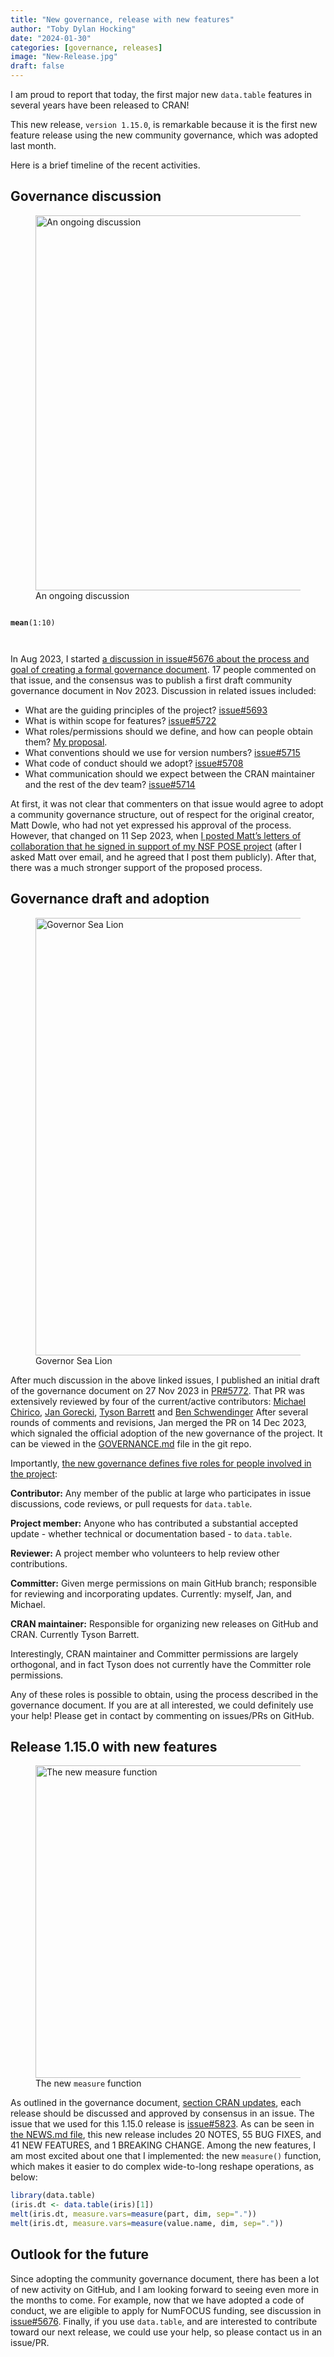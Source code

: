 ```yaml
---
title: "New governance, release with new features"
author: "Toby Dylan Hocking"
date: "2024-01-30"
categories: [governance, releases]
image: "New-Release.jpg"
draft: false
---
```


I am proud to report that today, the first major new `data.table` features in several years have been released to CRAN!

This new release, `version 1.15.0`, is remarkable because it is the first new feature release using the new community governance, which was adopted last month.

Here is a brief timeline of the recent activities.

## Governance discussion

![An ongoing discussion](timeline.png){fig-align="center" width="600"}
<pre><code>
<b>mean</b>(1:10)
</pre></code>

In Aug 2023, I started [a discussion in issue#5676 about the process and goal of creating a formal governance document](https://github.com/Rdatatable/data.table/issues/5676). 17 people commented on that issue, and the consensus was to publish a first draft community governance document in Nov 2023. Discussion in related issues included:

-   What are the guiding principles of the project? [issue#5693](https://github.com/Rdatatable/data.table/issues/5693)
-   What is within scope for features? [issue#5722](https://github.com/Rdatatable/data.table/issues/5722)
-   What roles/permissions should we define, and how can people obtain them? [My proposal](https://github.com/Rdatatable/data.table/issues/5676#issuecomment-1778507769).
-   What conventions should we use for version numbers? [issue#5715](https://github.com/Rdatatable/data.table/issues/5715)
-   What code of conduct should we adopt? [issue#5708](https://github.com/Rdatatable/data.table/issues/5708)
-   What communication should we expect between the CRAN maintainer and the rest of the dev team? [issue#5714](https://github.com/Rdatatable/data.table/issues/5714)

At first, it was not clear that commenters on that issue would agree to adopt a community governance structure, out of respect for the original creator, Matt Dowle, who had not yet expressed his approval of the process. However, that changed on 11 Sep 2023, when [I posted Matt's letters of collaboration that he signed in support of my NSF POSE project](https://github.com/Rdatatable/data.table/issues/5676#issuecomment-1714888990) (after I asked Matt over email, and he agreed that I post them publicly). After that, there was a much stronger support of the proposed process.

## Governance draft and adoption

![Governor Sea Lion](https://thumbs.dreamstime.com/b/portrait-sealion-dressed-formal-business-suit-office-boss-made-generative-ai-280900566.jpg){fig-align="center" width="700"}

After much discussion in the above linked issues, I published an initial draft of the governance document on 27 Nov 2023 in [PR#5772](https://github.com/Rdatatable/data.table/pull/5772). That PR was extensively reviewed by four of the current/active contributors: [Michael Chirico](https://github.com/MichaelChirico), [Jan Gorecki](https://github.com/jangorecki), [Tyson Barrett](https://github.com/TysonStanley) and [Ben Schwendinger](https://github.com/ben-schwen) After several rounds of comments and revisions, Jan merged the PR on 14 Dec 2023, which signaled the official adoption of the new governance of the project. It can be viewed in the [GOVERNANCE.md](https://github.com/Rdatatable/data.table/blob/master/GOVERNANCE.md) file in the git repo.

Importantly, [the new governance defines five roles for people involved in the project](https://github.com/Rdatatable/data.table/blob/master/GOVERNANCE.md#roles):

<i class="fa-solid fa-hand-holding-heart"></i> **Contributor:** Any member of the public at large who participates in issue discussions, code reviews, or pull requests for `data.table`.

<i class="fa-solid fa-people-group"></i> **Project member:** Anyone who has contributed a substantial accepted update - whether technical or documentation based - to `data.table`.

<i class="fa-solid fa-magnifying-glass"></i> **Reviewer:** A project member who volunteers to help review other contributions.

<i class="fa-solid fa-code-branch"></i> **Committer:** Given merge permissions on main GitHub branch; responsible for reviewing and incorporating updates. Currently: myself, Jan, and Michael.

<i class="fa-solid fa-boxes-packing"></i>**CRAN maintainer:** Responsible for organizing new releases on GitHub and CRAN. Currently Tyson Barrett.

Interestingly, CRAN maintainer and Committer permissions are largely orthogonal, and in fact Tyson does not currently have the Committer role permissions.

Any of these roles is possible to obtain, using the process described in the governance document. If you are at all interested, we could definitely use your help! Please get in contact by commenting on issues/PRs on GitHub.

## Release 1.15.0 with new features

![The new `measure` function](https://m.media-amazon.com/images/I/71JtTYHW8WL.jpg){fig-align="center" width="500"}

As outlined in the governance document, [section CRAN updates](https://github.com/Rdatatable/data.table/blob/master/GOVERNANCE.md#cran-updates), each release should be discussed and approved by consensus in an issue. The issue that we used for this 1.15.0 release is [issue#5823](https://github.com/Rdatatable/data.table/issues/5823). As can be seen in [the NEWS.md file](https://github.com/Rdatatable/data.table/blob/master/NEWS.md), this new release includes 20 NOTES, 55 BUG FIXES, and 41 NEW FEATURES, and 1 BREAKING CHANGE. Among the new features, I am most excited about one that I implemented: the new `measure()` function, which makes it easier to do complex wide-to-long reshape operations, as below:

```r
library(data.table)
(iris.dt <- data.table(iris)[1])
melt(iris.dt, measure.vars=measure(part, dim, sep="."))
melt(iris.dt, measure.vars=measure(value.name, dim, sep="."))
```

## Outlook for the future

Since adopting the community governance document, there has been a lot of new activity on GitHub, and I am looking forward to seeing even more in the months to come. For example, now that we have adopted a code of conduct, we are eligible to apply for NumFOCUS funding, see discussion in [issue#5676](https://github.com/Rdatatable/data.table/issues/5675). Finally, if you use `data.table`, and are interested to contribute toward our next release, we could use your help, so please contact us in an issue/PR.
